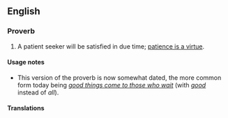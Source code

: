 ==English==

===Proverb===
{{head|en|proverb}}

# {{lb|en|dated}} A patient seeker will be satisfied in due time; [[patience is a virtue]].

====Usage notes====
* This version of the proverb is now somewhat dated, the more common form today being ''[[good things come to those who wait]]'' (with ''[[good]]'' instead of ''all'').

====Translations====
{{trans-see|good things come to those who wait}}